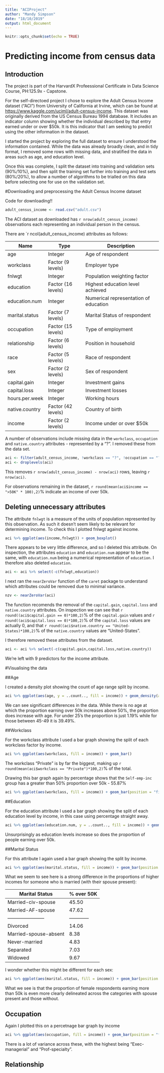 ```yaml
---
title: "ACIProject"
author: "Mandy Simpson"
date: "18/10/2019"
output: html_document
---
```


```r
knitr::opts_chunk$set(echo = TRUE)
```

# Predicting income from census data

## Introduction

The project is part of the HarvardX Profeessional Certificate in Data Science Course, PH:125.9x - Capstone.

For the self-directoed project I chose to explore the Adult Census Income dataset ("ACI") from University of California at Irvine, which can be found at <https://www.kaggle.com/uciml/adult-census-income>.  This dataset was originally derived from the US Census Bureau 1994 database.  It includes an indicator column showing whether the individual described by that entry earned under or over $50k. It is this indicator that I am seeking to predict using the other information in the dataset. 

I started the project by exploring the full dataset to ensure I understood the information contained. While the data was already broadly clean, and in tidy format, I removed some rows with missing data, and stratified the data in areas such as age, and education level. 

Once this was complete, I split the dataset into training and validation sets (90%/10%), and then split the training set further into training and test sets (80%/20%), to allow a number of algorithms to be trialled on this data before selecting one for use on the validation set. 

#Downloading and preprocessing the Adult Census Income dataset

Code for downloading!!
```r
adult_census_income <- read.csv("adult.csv")
```

The ACI dataset as downloaded has `r nrow(adult_census_income)` observations each representing an individual person in the census. 

There are `r ncol(adult_census_income) attributes as follows:

Name               | Type                | Description                               |
-------------------|---------------------|-------------------------------------------|
age                | Integer             | Age of respondent                         |
workclass          | Factor (9 levels)   | Employer type                             |
fnlwgt             | Integer             | Population weighting factor               |
education          | Factor (16 levels)  | Highest education level achieved          |
education.num      | Integer             | Numerical representation of education     |
marital.status     | Factor (7 levels)   | Marital Status of respondent              |
occupation         | Factor (15 levels)  | Type of employment                        |
relationship       | Factor (6 levels)   | Position in household                     |
race               | Factor (5 levels)   | Race of respondent                        |
sex                | Factor (2 levels)   | Sex of respondent                         |
capital.gain       | Integer             | Investment gains                          |
capital.loss       | Integer             | Investment losses                         |
hours.per.week     | Integer             | Working hours                             |
native.country     | Factor (42 levels)  | Country of birth                          |
income             | Factor (2 levels)   | Income under or over $50k                 |

A number of observations include missing data in the `workclass`, `occupation` and `native.country` attributes - represented by a "?". I removed these from the data set.

```r
aci <- filter(adult_census_income, !workclass == "?", !occupation == "?", !native.country == "?")
aci <- droplevels(aci)
```
This removes `r nrow(adult_census_income) - nrow(aci)` rows, leaving `r nrow(aci)`. 

For observations remaining in the dataset, `r round(mean(aci$income == ">50K" * 100),2)`% indicate an income of over 50k.

## Deleting unnecessary attributes

The attribute `fnlwgt` is a measure of the units of population represented by this observation. As such it doesn't seem likely to be relevant for determining income. To check this I plotted fnlwgt against income. 

```r
aci %>% ggplot(aes(income,fnlwgt)) + geom_boxplot()
```

There appears to be very little difference, and so I deleted this attribute. On inspection, the attributes `education` and `education.num` appear to be the same, with `education.num` being a numerical representation of `education`. I therefore also deleted `education`.

```r
aci <- aci %>% select(-c(fnlwgt,education))
```

I next ran the `nearZeroVar` function of the `caret` package to understand which attributes could be removed due to minimal variance. 

```r
nzv <- nearZeroVar(aci)
```
The function recomends the removal of the `capital.gain`, `capital.loss` and `native.country` attributes. On inspection we can see that `r round((aci$capital.gain == 0)*100,2)`% of the `capital.gain` values and `r round((aci$capital.loss == 0)*100,2)`% of the `capital.loss` values are actually 0, and that `r round((aci$native.country == "United-States)*100,2)`% of the `native.country` values are "United-States".

I therefore removed these attributes from the dataset.
```r
aci <- aci %>% select(-c(capital.gain,capital.loss,native.country))
```

We're left with 9 predictors for the income attribute.

#Visualising the data

##Age

I created a density plot showing the count of age range split by income.

```r
aci %>% ggplot(aes(age, y = ..count.., fill = income)) + geom_density(alpha = 0.6)
```
We can see significant differences in the data. While there is no age at which the proportion earning over 50k increases above 50%, the proportion does increase with age. For under 25's the proportion is just 1.19% while for those between 45-49 it is 39.49%.

##Workclass 

For the workclass attribute I used a bar graph showing the split of each workclass factor by income. 

```r
aci %>% ggplot(aes(workclass, fill = income)) + geom_bar()
```

The workclass "Private" is by far the biggest, making up `r round(mean(aci$workclass == "Private")*100,2)`% of the total. 

Drawing this bar graph again by percentage shows that the `Self-emp-inc` group has a greater than 50% proportion over 50k - 55.87%

```r
aci %>% ggplot(aes(workclass, fill = income)) + geom_bar(position = "fill") + labs(y = "percent")
```

##Education

For the education attribute I used a bar graph showing the split of each education level by income, in this case using percentage straight away. 

```r
aci %>% ggplot(aes(education.num, y = ..count.., fill = income)) + geom_bar(position = "fill") + labs(y = "percent")
```

Unsurprisingly as education levels increase so does the proportion of people earning over 50k.


##Marital Status

For this attribute I again used a bar graph showing the split by income. 

```r
aci %>% ggplot(aes(marital.status, fill = income)) + geom_bar(position = "fill") + labs(y = "percent") + scale_x_discrete(labels = abbreviate)
```

What we seem to see here is a strong difference in the proportions of higher incomes for someone who is married (with their spouse present):

Marital Status         | % over 50K |
-----------------------|------------|
Married-civ-spouse     | 45.50      |
Married-AF-spouse      | 47.62      |
-----------------------|------------|
Divorced               | 14.06      |
Married-spouse-absent  |  8.38      |
Never-married          |  4.83      |
Separated              |  7.03      |
Widowed                |  9.67      |

I wonder whether this might be different for each sex:

```r
aci %>% ggplot(aes(marital.status, fill = income)) + geom_bar(position = "fill") + labs(y = "percent") + scale_x_discrete(labels = abbreviate) + facet_grid(sex ~ .)
```

What we see is that the proportion of female respondents earning more than 50k is even more clearly delineated across the categories with spouse present and those without. 

## Occupation

Again I plotted this on a percetnage bar graph by income

```r
aci %>% ggplot(aes(occupation, fill = income)) + geom_bar(position = "fill") + labs(y = "percent") + scale_x_discrete(labels = abbreviate)
```
There is a lot of variance across these, with the highest being "Exec-managerial" and "Prof-specialty".

## Relationship

